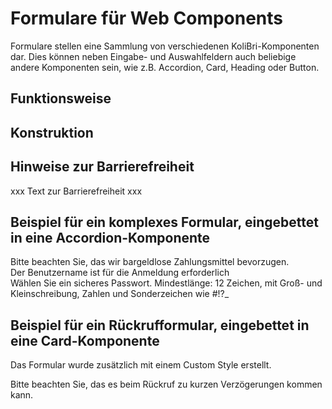 
<Meta title="Web Components/Form/Pure" argTypes={argTypes} />

# Formulare für Web Components

Formulare stellen eine Sammlung von verschiedenen KoliBri-Komponenten dar. Dies können neben Eingabe- und Auswahlfeldern auch
beliebige andere Komponenten sein, wie z.B. Accordion, Card, Heading oder Button.

## Funktionsweise

## Konstruktion

## Hinweise zur Barrierefreiheit

xxx Text zur Barrierefreiheit xxx

## Beispiel für ein komplexes Formular, eingebettet in eine Accordion-Komponente

<Canvas>
	<div>
		<kol-badge _text="* Pflichtfeld" style={{ display: 'block', marginBottom: '10px' }} />
		<kol-accordion _heading="Kontakdaten" _level="1">
			<div slot="content">
				<div id="row1" style={{ display: 'flex' }}>
					<div style={{ width: '50%', padding: '0px 5px' }}>
						<kol-input
							_value="Frau"
							_mandatory
							_name="ansprache"
							_id="ansprache"
							_label="Ansprache"
							_options={KoliBriDevHelper.stringifyJson([
								{ value: 'Herr', label: 'Herr' },
								{ value: 'Frau', label: 'Frau' },
								{ value: 'Firma', label: 'Firma' },
							])}
							_type="radio"
						></kol-input>
					</div>
					<div style={{ width: '50%', padding: '0px 5px' }}></div>
				</div>
				<div id="row2" style={{ display: 'flex', marginTop: '10px' }}>
					<div style={{ width: '50%', padding: '0px 5px' }}>
						<kol-input _mandatory _name="vorname" _id="vorname" _label="Vorname" _placeholder="Ihr Vorname" _type="text"></kol-input>
					</div>
					<div style={{ width: '50%', padding: '0px 5px' }}>
						<kol-input _mandatory _name="nachname" _id="nachname" _label="Nachname" _placeholder="Ihr Nachname" _type="text"></kol-input>
					</div>
				</div>
				<div id="row3" style={{ display: 'flex', marginTop: '10px' }}>
					<div style={{ width: '50%', padding: '0px 5px' }}>
						<kol-input _mandatory _name="adresse" _id="adresse" _label="Adresse" _placeholder="Ihr Adresse" _type="text"></kol-input>
					</div>
					<div style={{ width: '50%', padding: '0px 5px' }}>
						<div style={{ display: 'flex' }}>
							<div style={{ width: '20%', paddingRight: '5px' }}>
								<kol-input _mandatory _name="postleitzahl" _id="postleitzahl" _label="Postleitzahl" _placeholder="Postleitzahl" _type="text"></kol-input>
							</div>
							<div style={{ width: '80%' }}>
								<kol-input _mandatory _name="ort" _id="ort" _label="Ort" _placeholder="Ihr Ort" _type="text"></kol-input>
							</div>
						</div>
					</div>
				</div>
				<div id="row4" style={{ display: 'flex', marginTop: '10px' }}>
					<div style={{ width: '50%', padding: '0px 5px' }}>
						<kol-input _mandatory _name="telefon" _id="telefon" _label="Telefon" _placeholder="Ihre Telefonnummer" _type="text"></kol-input>
					</div>
					<div style={{ width: '50%', padding: '0px 5px' }}>
						<kol-input _mandatory _name="email" _id="email" _label="E-Mail" _placeholder="Ihr E-Mail-Adresse" _type="email"></kol-input>
					</div>
				</div>
			</div>
		</kol-accordion>
		<kol-accordion _heading="Zahlungsdaten" _level="1">
			<div slot="content">
				<div id="row1" style={{ display: 'flex' }}>
					<div style={{ width: '50%', padding: '0px 5px' }}>
						<kol-input
							_value="Rechnung"
							_mandatory
							_name="zahlart"
							_id="zahlart"
							_label="Zahlunsgmittel"
							_options={KoliBriDevHelper.stringifyJson([
								{ value: 'Bar', label: 'Bar' },
								{ value: 'Rechnung', label: 'Rechnung' },
								{ value: 'Lastschrift', label: 'Lastschrift' },
							])}
							_type="select"
						></kol-input>
					</div>
					<div style={{ width: '50%', padding: '0px 5px' }}></div>
				</div>
				<div id="row2" style={{ display: 'flex', marginTop: '10px' }}>
					<div style={{ width: '100%', padding: '0px 5px' }}>
						<kol-details _summary="Hinweis" _open>
							Bitte beachten Sie, das wir bargeldlose Zahlungsmittel bevorzugen.
						</kol-details>
					</div>
				</div>
				<div id="row3" style={{ display: 'flex', marginTop: '10px' }}>
					<div style={{ width: '50%', padding: '0px 5px' }}>
						<kol-input _mandatory _name="inhaber" _id="inhaber" _label="Kontoinhaber" _placeholder="Kontoinhaber" _type="text"></kol-input>
					</div>
					<div style={{ width: '50%', padding: '0px 5px' }}>
						<kol-input _mandatory _name="iban" _id="iban" _label="IBAN" _placeholder="IBAN" _type="text"></kol-input>
					</div>
				</div>
				<div id="row4" style={{ display: 'flex', marginTop: '10px' }}>
					<div style={{ width: '50%', padding: '0px 5px' }}>
						<kol-input _mandatory _name="bic" _id="bic" _label="BIC" _placeholder="BIC" _type="text"></kol-input>
					</div>
					<div style={{ width: '50%', padding: '0px 5px' }}>
						<kol-input _mandatory _name="bank" _id="bank" _label="Bank" _placeholder="Name der Bank" _type="text"></kol-input>
					</div>
				</div>
			</div>
		</kol-accordion>
		<kol-accordion _heading="Kundenkonto" _level="1">
			<div slot="content">
				<div id="row1" style={{ display: 'flex' }}>
					<div style={{ width: '50%', padding: '0px 5px' }}>
						<kol-input _value="" _mandatory _name="username" _id="username" _label="Benutzername" _placeholder="Benutzername" _type="text"></kol-input>
						<kol-indented-text>Der Benutzername ist für die Anmeldung erforderlich</kol-indented-text>
					</div>
					<div style={{ width: '50%', padding: '0px 5px' }}>
						<kol-input _mandatory _name="password" _id="password" _label="Passwort" _placeholder="Passwort" _type="text"></kol-input>
						<kol-indented-text>
							Wählen Sie ein sicheres Passwort. Mindestlänge: 12 Zeichen, mit Groß- und Kleinschreibung, Zahlen und Sonderzeichen wie #!?_
						</kol-indented-text>
					</div>
				</div>
			</div>
		</kol-accordion>
		<kol-accordion _heading="Ihre Bestellung" _level="1">
			<div slot="content">
				<div id="row1" style={{ display: 'flex' }}>
					<div style={{ width: '100%', padding: '0px 5px' }}>
						<kol-table
							_caption="Ihre Bestellung"
							_orientation="vertical"
							_headers="[{'label':'Art.-Nr.:','key':'artnr'},{'label':'Artikel','key':'artikel'},{'label':'Anzahl','key':'anzahl'},{'label':'Einzelpreis','key':'ep'},{'label':'Gesamtpreis','key':'gp'}]"
							_data="[{'artnr':'123456','artikel':'Artikel 1','anzahl':'2','ep':'1299,00€','gp':'2598,00€'},{'artnr':'123456','artikel':'Artikel 2','anzahl':'2','ep':'1299,00€','gp':'2598,00€'},{'artnr':'123456','artikel':'Artikel 3','anzahl':'2','ep':'1299,00€','gp':'2598,00€'}]"
						></kol-table>
					</div>
				</div>
			</div>
		</kol-accordion>
		<kol-accordion _heading="Zusammenfassung" _level="1">
			<div slot="content">
				<div id="row1" style={{ display: 'flex' }}>
					<div style={{ width: '100%', padding: '0px 5px' }}>
						<kol-input
							_value=""
							_mandatory
							_name="acceptds"
							_id="acceptds"
							_label="Ich habe die <kol-link _href='#'>Datenschutzerklärung</kol-link> gelesen und zur Kenntnis genommen"
							_type="checkbox"
						></kol-input>
						<kol-input
							_value=""
							_mandatory
							_name="acceptag"
							_id="acceptag"
							_label="Ich habe die <kol-link _href='#'>Allgemeinen Geschäftsbedingungen</kol-link> gelesen und zur Kenntnis genommen"
							_type="checkbox"
						></kol-input>
						<kol-input _value="" _name="newsletter" _id="newsletter" _label="Ich möchte den Newsletter abonnieren" _as-switch _type="checkbox"></kol-input>
						<kol-button _label="Absenden" _icon="envelope" />
					</div>
				</div>
			</div>
		</kol-accordion>
	</div>
</Canvas>

## Beispiel für ein Rückrufformular, eingebettet in eine Card-Komponente

Das Formular wurde zusätzlich mit einem Custom Style erstellt.

<Canvas>
	<div>
		<kol-badge _text="* Pflichtfeld" style={{ display: 'block', marginBottom: '10px' }} />
		<kol-card _headline="Rückruf anfordern" _level="1" style={{ display: 'block', border: '2px solid #000', padding: '10px' }}>
			<div slot="content">
				<div id="row1" style={{ display: 'flex' }}>
					<div style={{ width: '50%', padding: '0px 5px' }}>
						<kol-input
							_value="09:00"
							_mandatory
							_name="time"
							_id="time"
							_label="Rückruf um"
							_options={KoliBriDevHelper.stringifyJson([
								{ value: '09:00', label: '09:00' },
								{ value: '10:00', label: '10:00' },
								{ value: '11:00', label: '11:00' },
								{ value: '12:00', label: '12:00' },
								{ value: '13:00', label: '13:00' },
							])}
							_type="select"
						></kol-input>
						<kol-indented-text>Bitte beachten Sie, das es beim Rückruf zu kurzen Verzögerungen kommen kann.</kol-indented-text>
					</div>
					<div style={{ width: '50%', padding: '0px 5px' }}></div>
				</div>
				<div id="row3" style={{ display: 'flex', marginTop: '10px' }}>
					<div style={{ width: '50%', padding: '0px 5px' }}>
						<kol-input _mandatory _name="name" _id="name" _label="Name" _placeholder="Ihr Vor- und Nachname" _type="text"></kol-input>
					</div>
					<div style={{ width: '50%', padding: '0px 5px' }}>
						<kol-input _name="firma" _id="firma" _label="Firma" _placeholder="Ihre Firma" _type="text"></kol-input>
					</div>
				</div>
				<div id="row4" style={{ display: 'flex', marginTop: '10px' }}>
					<div style={{ width: '100%', padding: '0px 5px' }}>
						<kol-input _name="bemerkungen" _id="bemerkungen" _label="Bemerkungen" _placeholder="Ihre Bemerkungen" _type="textarea"></kol-input>
					</div>
				</div>
				<div id="row5" style={{ display: 'flex', marginTop: '10px' }}>
					<div style={{ width: '100%', padding: '0px 5px' }}>
						<kol-input
							_value=""
							_mandatory
							_name="acceptds"
							_id="acceptds"
							_label="Ich habe die <kol-link _href='#'>Datenschutzerklärung</kol-link> gelesen und zur Kenntnis genommen"
							_type="checkbox"
						></kol-input>
						<kol-input
							_value=""
							_mandatory
							_name="acceptag"
							_id="acceptag"
							_label="Ich habe die <kol-link _href='#'>Allgemeinen Geschäftsbedingungen</kol-link> gelesen und zur Kenntnis genommen"
							_type="checkbox"
						></kol-input>
						<kol-button _label="Rückruf anfordern" _icon="phone" />
					</div>
				</div>
			</div>
		</kol-card>
	</div>
</Canvas>
